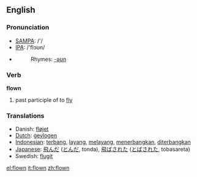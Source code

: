 ==English==

=== Pronunciation ===
*[[w:SAMPA|SAMPA]]: /'/
*[[w:IPA|IPA]]: /'flɔʊn/
*{{audio|en-us-flown.ogg|Audio (US)}}
*:Rhymes: [[Rhymes:English:-əʊn|-əʊn]]

=== Verb ===

'''flown'''

# past participle of to [[fly]]

=== Translations ===
*Danish: [[fløjet]]
*[[Dutch]]: [[gevlogen]]
*[[Indonesian]]: [[terbang]], [[layang]], [[layang|melayang]], [[terbang|menerbangkan]], [[terbang|diterbangkan]]
*[[Japanese]]: [[飛んだ]] ([[とんだ]], tonda), [[飛ばされた]] ([[とばされた]], tobasareta)
*Swedish: [[flugit]]

[[el:flown]]
[[it:flown]]
[[zh:flown]]